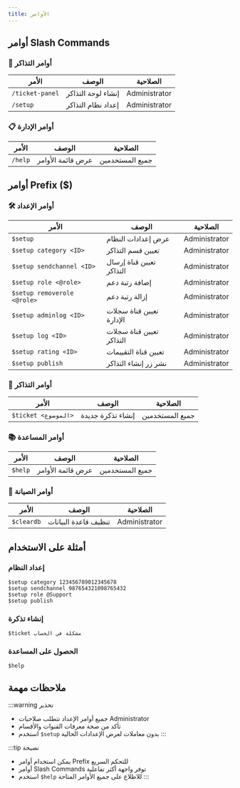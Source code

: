 ```yaml
---
title: الأوامر
---
```


## أوامر Slash Commands

### 🎫 أوامر التذاكر
| الأمر | الوصف | الصلاحية |
|---|---|---|
| `/ticket-panel` | إنشاء لوحة التذاكر | Administrator |
| `/setup` | إعداد نظام التذاكر | Administrator |

### 📋 أوامر الإدارة
| الأمر | الوصف | الصلاحية |
|---|---|---|
| `/help` | عرض قائمة الأوامر | جميع المستخدمين |

## أوامر Prefix ($)

### 🛠️ أوامر الإعداد
| الأمر | الوصف | الصلاحية |
|---|---|---|
| `$setup` | عرض إعدادات النظام | Administrator |
| `$setup category <ID>` | تعيين قسم التذاكر | Administrator |
| `$setup sendchannel <ID>` | تعيين قناة إرسال التذاكر | Administrator |
| `$setup role <@role>` | إضافة رتبة دعم | Administrator |
| `$setup removerole <@role>` | إزالة رتبة دعم | Administrator |
| `$setup adminlog <ID>` | تعيين قناة سجلات الإدارة | Administrator |
| `$setup log <ID>` | تعيين قناة سجلات التذاكر | Administrator |
| `$setup rating <ID>` | تعيين قناة التقييمات | Administrator |
| `$setup publish` | نشر زر إنشاء التذاكر | Administrator |

### 🎫 أوامر التذاكر
| الأمر | الوصف | الصلاحية |
|---|---|---|
| `$ticket <الموضوع>` | إنشاء تذكرة جديدة | جميع المستخدمين |

### 📚 أوامر المساعدة
| الأمر | الوصف | الصلاحية |
|---|---|---|
| `$help` | عرض قائمة الأوامر | جميع المستخدمين |

### 🔧 أوامر الصيانة
| الأمر | الوصف | الصلاحية |
|---|---|---|
| `$cleardb` | تنظيف قاعدة البيانات | Administrator |

## أمثلة على الاستخدام

### إعداد النظام
```
$setup category 123456789012345678
$setup sendchannel 987654321098765432
$setup role @Support
$setup publish
```

### إنشاء تذكرة
```
$ticket مشكلة في الحساب
```

### الحصول على المساعدة
```
$help
```

## ملاحظات مهمة

:::warning تحذير
- جميع أوامر الإعداد تتطلب صلاحيات Administrator
- تأكد من صحة معرفات القنوات والأقسام
- استخدم `$setup` بدون معاملات لعرض الإعدادات الحالية
:::

:::tip نصيحة
- يمكن استخدام أوامر Prefix للتحكم السريع
- أوامر Slash Commands توفر واجهة أكثر تفاعلية
- استخدم `$help` للاطلاع على جميع الأوامر المتاحة
:::
